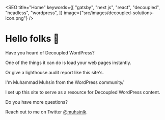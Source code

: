 

<SEO
  title="Home"
  keywords={[
    "gatsby",
    "next js",
    "react",
    "decoupled",
    "headless",
    "wordpress",
  ]}
  image={"src/images/decoupled-solutions-icon.png"}
/>

<Container>

# Hello folks 👋

Have you heard of Decoupled WordPress?

<MediumImageCountainer>
<DDImage />
</MediumImageCountainer>

One of the things it can do is load your web pages instantly.

Or give a lighthouse audit report like this site's.

<AuditImage />

I'm Muhammad Muhsin from the WordPress community/

I set up this site to serve as a resource for Decoupled WordPress content.

Do you have more questions?

Reach out to me on Twitter [@muhsinlk](https://twitter.com/muhsinlk).

</Container>
